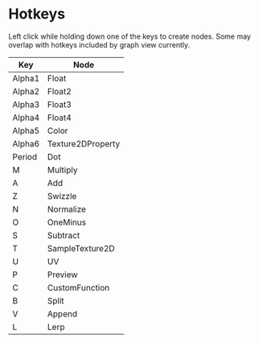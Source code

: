 # Hotkeys

Left click while holding down one of the keys to create nodes. Some may overlap with hotkeys included by graph view currently.

| Key    | Node              |
| ------ | ----------------- |
| Alpha1 | Float             |
| Alpha2 | Float2            |
| Alpha3 | Float3            |
| Alpha4 | Float4            |
| Alpha5 | Color             |
| Alpha6 | Texture2DProperty |
| Period | Dot               |
| M      | Multiply          |
| A      | Add               |
| Z      | Swizzle           |
| N      | Normalize         |
| O      | OneMinus          |
| S      | Subtract          |
| T      | SampleTexture2D   |
| U      | UV                |
| P      | Preview           |
| C      | CustomFunction    |
| B      | Split             |
| V      | Append            |
| L      | Lerp              |
